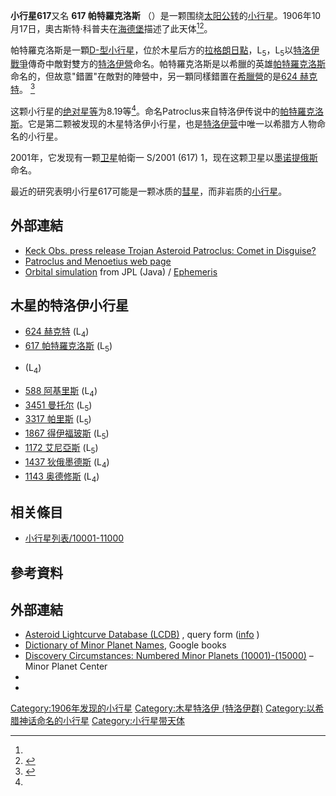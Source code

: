{{Infobox planet
 | minorplanet     = yes
 | name            = 617 帕特羅克洛斯
 | background      = #D6D6D6
 | image = 
 | image_size      = 
 | caption         =
 | discovery_ref   =  <ref name="MPC-object" />
 | discoverer      = [[奧古斯特·科普夫|奧古斯特·科普夫]]
 | discovery_site  = [[海德堡|海德堡]]
 | discovered      = 1906年10月17日
 | mp_name        = (617) Patroclus
 | alt_names       = 617 Patroclus
 | pronounced      = 
 | named_after     = <ref name="MPC-object" />
 | mp_category     = [[特洛伊小行星|特洛伊小行星]] <ref name="MPC-object" /><ref name="jpldata" />
 | orbit_ref       = <ref name="a">[http://ssd.jpl.nasa.gov/sbdb.cgi?sstr=617 617] {{Wayback|url=http://ssd.jpl.nasa.gov/sbdb.cgi?sstr=617 |date=20210718114336 }}，小行星數據庫瀏覽器（JPL Small-Body Database Browser）－[[美国国家航空航天局|美国国家航空航天局]]喷气推进实验室</ref>
 | epoch           = 2018-03-23.0（[[儒略日|JD]] 2458200.5）
 | uncertainty     = 0
 | observation_arc = 
 | aphelion = {{convert|5.938|AU|km|3|abbr=on|lk=out}}
 | perihelion      = {{convert|4.4958958|AU|km|3|abbr=on}}
 | semimajor       = 5.2167254
 | eccentricity    = 0.1381766
 | period          = 11.92[[儒略年|yr]]
 | mean_anomaly    = 170.39137[[度|°]]
 | mean_motion     = {{Deg2DMS|0.08271930|sup=ms}} / day
 | inclination     = 22.04750
 | asc_node        = 44.35390°
 | arg_peri        = 308.15415
 | mean_diameter   = 
 | rotation        = 
 | albedo          =
 | spectral_type   =
 | abs_magnitude   = 8.19<ref name="jpldata" />
}}
'''小行星617'''又名 '''617 帕特羅克洛斯''' （{{lang-en|617 Patroclus}}）是一颗围绕[[太阳|太阳]][[公转|公转]]的[[小行星|小行星]]。1906年10月17日，奧古斯特·科普夫在[[海德堡|海德堡]]描述了此天体<ref name="a" /><ref>{{cite news|title=小行星列表|url=http://cfa-www.harvard.edu/iau/lists/NumberedMPs.txt|accessdate=2018-10-19|newspaper=哈佛大学|archive-date=2008-05-17|archive-url=https://web.archive.org/web/20080517010638/http://cfa-www.harvard.edu/iau/lists/NumberedMPs.txt|dead-url=no}}</ref>。

帕特羅克洛斯是一顆[[D-型小行星|D-型小行星]]，位於木星后方的[[拉格朗日點|拉格朗日點]]，L<sub>5</sub>，L<sub>5</sub>以[[特洛伊戰爭|特洛伊戰爭]]傳奇中敵對雙方的[[木星特洛伊列表_(特洛伊營)|特洛伊營]]命名。帕特羅克洛斯是以希臘的英雄[[帕特羅克洛斯|帕特羅克洛斯]]命名的，但故意"錯置"在敵對的陣營中，另一顆同樣錯置在[[木星特洛伊列表_(希臘營)|希臘營]]的是[[小行星624|624 赫克特]]。
<ref name="johnstonsarchive">{{cite web
 |last         = Johnston
 |first        = Wm. Robert
 |date         = 21 September 2014
 |title        = (617) Patroclus and Menoetius
 |work         = johnstonsarchive.net
 |url          = http://www.johnstonsarchive.net/astro/astmoons/am-00617.html
 |access-date  = 11 July 2017
 |archive-date = 2011-01-27
 |archive-url  = https://web.archive.org/web/20110127201612/http://johnstonsarchive.net/astro/astmoons/am-00617.html
}}</ref>

这颗小行星的[[绝对星等|绝对星等]]为8.19等<ref name="a" />。命名Patroclus来自特洛伊传说中的[[帕特羅克洛斯|帕特羅克洛斯]]。它是第二颗被发现的木星特洛伊小行星，也是[[木星特洛伊列表_(特洛伊营)|特洛伊营]]中唯一以希腊方人物命名的小行星。

2001年，它发现有一颗[[小行星卫星|卫星]]帕衛一 S/2001 (617) 1，现在这颗卫星以[[墨诺提俄斯|墨诺提俄斯]]命名。

最近的研究表明小行星617可能是一颗冰质的[[彗星|彗星]]，而非岩质的[[小行星|小行星]]。

==外部連結==
*[https://web.archive.org/web/20070223211445/http://www.keckobservatory.org/article.php?id=77 Keck Obs. press release Trojan Asteroid Patroclus: Comet in Disguise?]
*[https://web.archive.org/web/20081013063720/http://astron.berkeley.edu/~fmarchis/Science/Asteroids/Patroclus/ Patroclus and Menoetius web page]
*[http://ssd.jpl.nasa.gov/sbdb.cgi?sstr=617;orb=1 Orbital simulation] {{Wayback|url=http://ssd.jpl.nasa.gov/sbdb.cgi?sstr=617;orb=1 |date=20200614151249 }} from JPL (Java) / [http://ssd.jpl.nasa.gov/horizons.cgi?find_body=1&body_group=sb&sstr=617 Ephemeris] {{Wayback|url=http://ssd.jpl.nasa.gov/horizons.cgi?find_body=1&body_group=sb&sstr=617 |date=20120305092913 }}

== 木星的特洛伊小行星 ==
* [[小行星624|624 赫克特]] (L<sub>4</sub>)
* [[小行星617|617 帕特羅克洛斯]] (L<sub>5</sub>)
* {{tsl|en|911_Agamemnon| 911 阿伽门农}} (L<sub>4</sub>)
* [[小行星588|588 阿基里斯]] (L<sub>4</sub>)
* [[小行星3451|3451 曼托尔]] (L<sub>5</sub>)
* [[小行星3317|3317 帕里斯]] (L<sub>5</sub>)
* [[小行星1867|1867 得伊福玻斯]] (L<sub>5</sub>)
* [[小行星1172|1172 艾尼亞斯]] (L<sub>5</sub>)
* [[小行星1437|1437 狄俄墨德斯]] (L<sub>4</sub>)
* [[小行星1143|1143 奥德修斯]]  (L<sub>4</sub>)

== 相关條目 ==
*[[小行星列表/10001-11000|小行星列表/10001-11000]]

== 參考資料 ==
{{reflist|refs=

<ref name="jpldata">{{cite web
  |type       = 2018-01-26 last obs.
  |title      = JPL Small-Body Database Browser:617 Patroclus-617 Patroclus
  |url        = https://ssd.jpl.nasa.gov/sbdb.cgi?sstr=617
  |publisher  = [[Jet_Propulsion_Laboratory|Jet Propulsion Laboratory]]
  |accessdate = 28 March 2018}}</ref>

<ref name="MPC-object">{{cite web
  |title      = 617 Patroclus
  |work      = Minor Planet Center
  |url      = https://www.minorplanetcenter.net/db_search/show_object?object_id=617
  |accessdate      = 28 March 2018
  |archive-date      = 2020-08-26
  |archive-url      = https://web.archive.org/web/20200826140051/https://www.minorplanetcenter.net/db_search/show_object?object_id=617
  |dead-url      = no
  }}</ref>

}}

==  外部連結 ==
* [http://www.minorplanet.info/PHP/lcdbsummaryquery.php Asteroid Lightcurve Database (LCDB)] {{Wayback|url=http://www.minorplanet.info/PHP/lcdbsummaryquery.php |date=20171210173955 }}, query form ([http://www.minorplanet.info/lightcurvedatabase.html info] {{Wayback|url=http://www.minorplanet.info/lightcurvedatabase.html |date=20171216050541 }})
* [https://books.google.com/books?id=aeAg1X7afOoC&pg Dictionary of Minor Planet Names], Google books
* [http://www.minorplanetcenter.net/iau/lists/NumberedMPs010001.html Discovery Circumstances: Numbered Minor Planets (10001)-(15000)] {{Wayback|url=http://www.minorplanetcenter.net/iau/lists/NumberedMPs010001.html |date=20180612162317 }} – Minor Planet Center
* {{AstDys|617}}
* {{JPL small body}}

{{Minor Planet Number|[[小行星616|小行星616]]|[[小行星618|小行星618]]}}
{{小天体}}

[[Category:1906年发现的小行星|Category:1906年发现的小行星]]
[[Category:木星特洛伊_(特洛伊群)|Category:木星特洛伊 (特洛伊群)]]
[[Category:以希腊神话命名的小行星|Category:以希腊神话命名的小行星]]
[[Category:小行星带天体|Category:小行星带天体]]